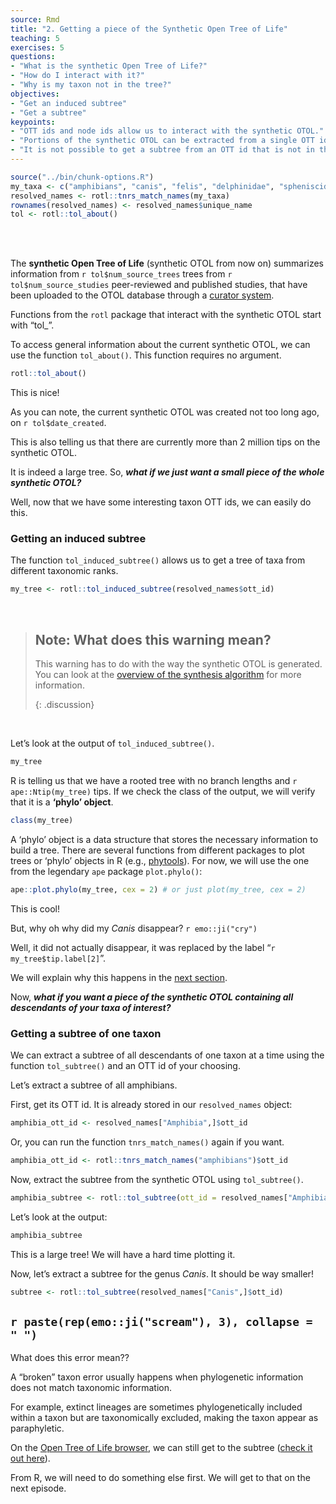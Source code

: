 ```yaml
---
source: Rmd
title: "2. Getting a piece of the Synthetic Open Tree of Life"
teaching: 5
exercises: 5
questions:
- "What is the synthetic Open Tree of Life?"
- "How do I interact with it?"
- "Why is my taxon not in the tree?"
objectives:
- "Get an induced subtree"
- "Get a subtree"
keypoints:
- "OTT ids and node ids allow us to interact with the synthetic OTOL."
- "Portions of the synthetic OTOL can be extracted from a single OTT id or from a bunch of them."
- "It is not possible to get a subtree from an OTT id that is not in the synthetic tree."
---
```

```r
source("../bin/chunk-options.R")
my_taxa <- c("amphibians", "canis", "felis", "delphinidae", "spheniscidae")
resolved_names <- rotl::tnrs_match_names(my_taxa)
rownames(resolved_names) <- resolved_names$unique_name
tol <- rotl::tol_about()
```
<br/>
<br/>

The **synthetic Open Tree of Life** (synthetic OTOL from now on) summarizes information from `r tol$num_source_trees`
trees from `r tol$num_source_studies` peer-reviewed and published studies, that have been uploaded to the OTOL database through a [curator system](https://tree.opentreeoflife.org/curator).

Functions from the `rotl` package that interact with the synthetic OTOL start with "tol_".

To access general information about the current synthetic OTOL, we can use the function `tol_about()`. This function requires no argument.

```r
rotl::tol_about()
```
This is nice!

As you can note, the current synthetic OTOL was created not too long ago, on `r tol$date_created`.

This is also telling us that there are currently more than 2 million tips on the synthetic OTOL.

It is indeed a large tree. So, **_what if we just want a small piece of the whole synthetic OTOL?_**

Well, now that we have some interesting taxon OTT ids, we can easily do this.


### Getting an induced subtree

The function `tol_induced_subtree()` allows us to get a tree of taxa from different taxonomic ranks.

```r
my_tree <- rotl::tol_induced_subtree(resolved_names$ott_id)
```

<br/>

> ## Note: What does this warning mean?
>
> This warning has to do with the way the synthetic OTOL is generated.
> You can look at the [overview of the synthesis algorithm](https://docs.google.com/presentation/d/1RwoNTUK3LKgBupBNOc1TNsIpucuMUddlYW6rC56We10/edit?usp=sharing) for more information.
>
>
{: .discussion}

<br/>

Let's look at the output of `tol_induced_subtree()`.

```r
my_tree
```

R is telling us that we have a rooted tree with no branch lengths and `r ape::Ntip(my_tree)` tips.
If we check the class of the output, we will verify that it is a **'phylo' object**.

```r
class(my_tree)
```

A 'phylo' object is a data structure that stores the necessary information to build a tree.
There are several functions from different packages to plot trees or 'phylo' objects in R (e.g., [phytools](https://cran.r-project.org/web/packages/phytools/phytools.pdf)). For now, we will use the one from the legendary `ape` package `plot.phylo()`:

```r
ape::plot.phylo(my_tree, cex = 2) # or just plot(my_tree, cex = 2)
```

This is cool!

But, why oh why did my _Canis_ disappear? `r emo::ji("cry")`

Well, it did not actually disappear, it was replaced by the label "`r my_tree$tip.label[2]`".

We will explain why this happens in the [next section](../03-broken-taxa/index.html).

Now, **_what if you want a piece of the synthetic OTOL containing all descendants of your taxa of interest?_**

### Getting a subtree of one taxon

We can extract a subtree of all descendants of one taxon at a time using the function `tol_subtree()` and an OTT id of your choosing.

Let's extract a subtree of all amphibians.

First, get its OTT id. It is already stored in our `resolved_names` object:

```r
amphibia_ott_id <- resolved_names["Amphibia",]$ott_id
```
Or,  you can run the function `tnrs_match_names()` again if you want.
```r
amphibia_ott_id <- rotl::tnrs_match_names("amphibians")$ott_id
```
Now, extract the subtree from the synthetic OTOL using `tol_subtree()`.
```r
amphibia_subtree <- rotl::tol_subtree(ott_id = resolved_names["Amphibia",]$ott_id)
```
Let's look at the output:
```r
amphibia_subtree
```
This is a large tree! We will have a hard time plotting it.

Now, let's extract a subtree for the genus _Canis_. It should be way smaller!

```r
subtree <- rotl::tol_subtree(resolved_names["Canis",]$ott_id)
```

## `r paste(rep(emo::ji("scream"), 3), collapse = " ")`

What does this error mean??

A "broken" taxon error usually happens when phylogenetic information does not match taxonomic information.

For example, extinct lineages are sometimes phylogenetically included within a taxon but are taxonomically excluded, making the taxon appear as paraphyletic.

On the [Open Tree of Life browser](https://tree.opentreeoflife.org/opentree/argus/ottol@372706), we can still get to the subtree ([check it out here](https://tree.opentreeoflife.org/opentree/argus/opentree12.3@mrcaott47497ott110766)).

From R, we will need to do something else first. We will get to that on the next episode.

<br/>
